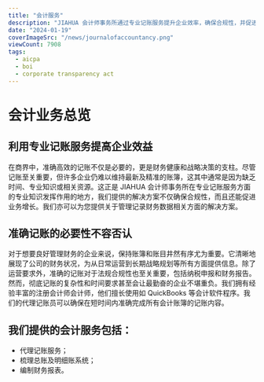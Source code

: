 ```yaml
---
title: "会计服务"
description: "JIAHUA 会计师事务所通过专业记账服务提升企业效率，确保合规性，并促进业务增长。我们的服务包括代理记账、总账系统梳理和财务报表编制。"
date: "2024-01-19"
coverImageSrc: "/news/journalofaccountancy.png"
viewCount: 7908
tags:
  - aicpa
  - boi
  - corporate transparency act
---
```


# 会计业务总览

## 利用专业记账服务提高企业效益

在商界中，准确高效的记账不仅是必要的，更是财务健康和战略决策的支柱。尽管记账至关重要，但许多企业仍难以维持最新及精准的账簿，这其中通常是因为缺乏时间、专业知识或相关资源。这正是 JIAHUA 会计师事务所在专业记账服务方面的专业知识发挥作用的地方，我们提供的解决方案不仅确保合规性，而且还能促进业务增长。我们亦可以为您提供关于管理记录财务数据相关方面的解决方案。

## 准确记账的必要性不容否认

对于想要良好管理财务的企业来说，保持账簿和账目井然有序尤为重要。它清晰地展现了公司的财务状况，为从日常运营到长期战略规划等所有方面提供信息。除了运营要求外，准确的记账对于法规合规性也至关重要，包括纳税申报和财务报告。然而，彻底记账的复杂性和时间要求甚至会让最勤奋的企业不堪重负。我们拥有经验丰富的注册会计师会计师，他们擅长使用如 QuickBooks 等会计软件程序。我们的代理记账员可以确保在短时间内准确完成所有会计账簿的记账内容。

## 我们提供的会计服务包括：

- 代理记账服务；
- 梳理总账及明细账系统；
- 编制财务报表。